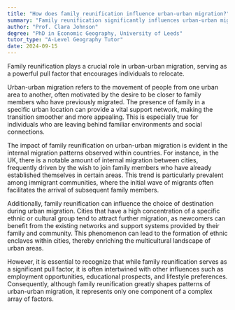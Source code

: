 ```yaml
---
title: "How does family reunification influence urban-urban migration?"
summary: "Family reunification significantly influences urban-urban migration by acting as a strong pull factor for individuals to relocate."
author: "Prof. Clara Johnson"
degree: "PhD in Economic Geography, University of Leeds"
tutor_type: "A-Level Geography Tutor"
date: 2024-09-15
---
```


Family reunification plays a crucial role in urban-urban migration, serving as a powerful pull factor that encourages individuals to relocate.

Urban-urban migration refers to the movement of people from one urban area to another, often motivated by the desire to be closer to family members who have previously migrated. The presence of family in a specific urban location can provide a vital support network, making the transition smoother and more appealing. This is especially true for individuals who are leaving behind familiar environments and social connections.

The impact of family reunification on urban-urban migration is evident in the internal migration patterns observed within countries. For instance, in the UK, there is a notable amount of internal migration between cities, frequently driven by the wish to join family members who have already established themselves in certain areas. This trend is particularly prevalent among immigrant communities, where the initial wave of migrants often facilitates the arrival of subsequent family members.

Additionally, family reunification can influence the choice of destination during urban migration. Cities that have a high concentration of a specific ethnic or cultural group tend to attract further migration, as newcomers can benefit from the existing networks and support systems provided by their family and community. This phenomenon can lead to the formation of ethnic enclaves within cities, thereby enriching the multicultural landscape of urban areas.

However, it is essential to recognize that while family reunification serves as a significant pull factor, it is often intertwined with other influences such as employment opportunities, educational prospects, and lifestyle preferences. Consequently, although family reunification greatly shapes patterns of urban-urban migration, it represents only one component of a complex array of factors.
    